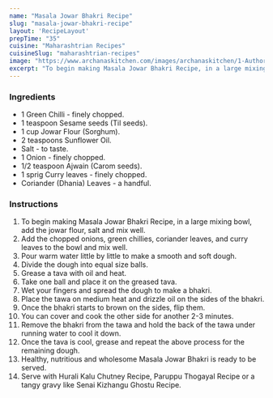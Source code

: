 ---
name: "Masala Jowar Bhakri Recipe"
slug: "masala-jowar-bhakri-recipe"
layout: 'RecipeLayout'
prepTime: "35"
cuisine: "Maharashtrian Recipes"
cuisineSlug: "maharashtrian-recipes"
image: "https://www.archanaskitchen.com/images/archanaskitchen/1-Author/umar/Masala_Jowar_Bhakri.jpg"
excerpt: "To begin making Masala Jowar Bhakri Recipe, in a large mixing bowl, add the jowar flour, salt and mix well"
---

### Ingredients

- 1 Green Chilli - finely chopped.
- 1 teaspoon Sesame seeds (Til seeds).
- 1 cup Jowar Flour (Sorghum).
- 2 teaspoons Sunflower Oil.
- Salt - to taste.
- 1 Onion - finely chopped.
- 1/2 teaspoon Ajwain (Carom seeds).
- 1 sprig Curry leaves - finely chopped.
- Coriander (Dhania) Leaves - a handful.

### Instructions

1. To begin making Masala Jowar Bhakri Recipe, in a large mixing bowl, add the jowar flour, salt and mix well.
1. Add the chopped onions, green chillies, coriander leaves, and curry leaves to the bowl and mix well.
1. Pour warm water little by little to make a smooth and soft dough.
1. Divide the dough into equal size balls.
1. Grease a tava with oil and heat.
1. Take one ball and place it on the greased tava.
1. Wet your fingers and spread the dough to make a bhakri.
1. Place the tawa on medium heat and drizzle oil on the sides of the bhakri.
1. Once the bhakri starts to brown on the sides, flip them.
1. You can cover and cook the other side for another 2-3 minutes.
1. Remove the bhakri from the tawa and hold the back of the tawa under running water to cool it down.
1. Once the tava is cool, grease and repeat the above process for the remaining dough.
1. Healthy, nutritious and wholesome Masala Jowar Bhakri is ready to be served.
1. Serve with Hurali Kalu Chutney Recipe, Paruppu Thogayal Recipe or a tangy gravy like Senai Kizhangu Ghostu Recipe.
